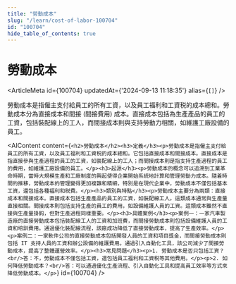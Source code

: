 ```yaml
---
title: "勞動成本"
slug: "/learn/cost-of-labor-100704"
id: "100704"
hide_table_of_contents: true
---
```



# 勞動成本

<ArticleMeta id={100704} updatedAt={'2024-09-13 11:18:35'} alias={`[]`} />
<div className='border-solid border-b border-t-0 my-4 border-[var(--ifm-color-gray-300)]' />

勞動成本是指僱主支付給員工的所有工資，以及員工福利和工資税的成本總和。勞動成本分為直接成本和間接 (間接費用) 成本。直接成本包括為生產產品的員工的工資，包括裝配線上的工人，而間接成本則與支持勞動力相關，如維護工廠設備的員工。

<AIContent content={`<h2>勞動成本</h2><h3>定義</h3><p>勞動成本是指僱主支付給員工的所有工資，以及員工福利和工資税的成本總和。它包括直接成本和間接成本。直接成本是指直接參與生產過程的員工的工資，如裝配線上的工人；而間接成本則是指支持生產過程的員工的費用，如維護工廠設備的員工。</p><h3>起源</h3><p>勞動成本的概念可以追溯到工業革命時期，當時大規模生產和工廠制度的興起使得企業開始系統地計算和管理勞動力成本。隨着時間的推移，勞動成本的管理變得更加複雜和精細，特別是在現代企業中，勞動成本不僅包括基本工資，還包括各種福利和税費。</p><h3>類別與特點</h3><p>勞動成本主要分為兩類：直接成本和間接成本。直接成本包括生產產品的員工的工資，如裝配線工人。這類成本通常與生產量直接相關。間接成本則包括支持生產的員工的費用，如設備維護人員的工資。這類成本雖然不直接與生產量掛鈎，但對生產過程同樣重要。</p><h3>具體案例</h3><p>案例一：一家汽車製造廠的直接勞動成本包括裝配線工人的工資和加班費，而間接勞動成本則包括設備維護人員的工資和培訓費用。通過優化裝配線流程，該廠成功降低了直接勞動成本，提高了生產效率。</p><p>案例二：一家軟件公司的直接勞動成本包括開發人員的工資和項目獎金，而間接勞動成本則包括 IT 支持人員的工資和辦公設備的維護費用。通過引入自動化工具，該公司減少了間接勞動成本，提高了整體運營效率。</p><h3>常見問題</h3><p>1. 勞動成本是否只包括工資？<br/>答：不，勞動成本不僅包括工資，還包括員工福利和工資税等其他費用。</p><p>2. 如何降低勞動成本？<br/>答：可以通過優化生產流程、引入自動化工具和提高員工效率等方式來降低勞動成本。</p>`} id={100704} />
